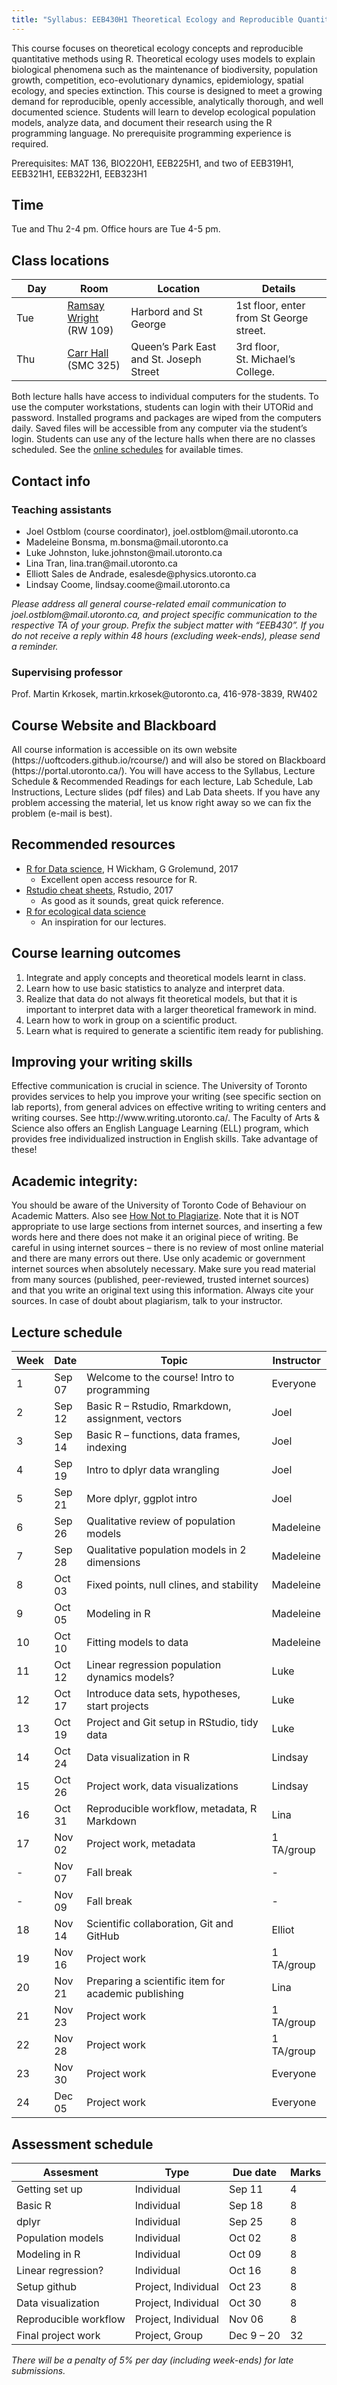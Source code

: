 ```yaml
---
title: "Syllabus: EEB430H1 Theoretical Ecology and Reproducible Quantitative Methods using R [24L, 12P]"
---
```


This course focuses on theoretical ecology concepts and reproducible quantitative methods using R. Theoretical ecology uses models to explain biological phenomena such as the maintenance of biodiversity, population growth, competition, eco-evolutionary dynamics, epidemiology, spatial ecology, and species extinction. This course is designed to meet a growing demand for reproducible, openly accessible, analytically thorough, and well documented science. Students will learn to develop ecological population models, analyze data, and document their research using the R programming language. No prerequisite programming experience is required.

Prerequisites: MAT 136, BIO220H1, EEB225H1, and two of EEB319H1, EEB321H1,
EEB322H1, EEB323H1

## Time

Tue and Thu 2-4 pm. Office hours are Tue 4-5 pm.  

## Class locations

| Day | Room | Location | Details |
|-----|------|----------|---------|
| Tue | [Ramsay Wright](https://goo.gl/maps/KgAD9t5sBp62) (RW 109) | Harbord and St George | 1st floor, enter from St George street. |
| Thu | [Carr Hall](https://goo.gl/maps/t1SmTYWTYK82) (SMC 325) | Queen's Park East and St. Joseph Street | 3rd floor, St. Michael's College. |

Both lecture halls have access to individual computers for the students. To use the computer workstations, students can login with their UTORid and password. Installed programs and packages are wiped from the computers daily. Saved files will be accessible from any computer via the student's login. Students can use any of the lecture halls when there are no classes scheduled. See the [online schedules](http://lab.chass.utoronto.ca/carr.php) for available times.

## Contact info

### Teaching assistants

- Joel Ostblom (course coordinator), joel.ostblom@mail.utoronto.ca  
- Madeleine Bonsma, m.bonsma@mail.utoronto.ca  
- Luke Johnston, luke.johnston@mail.utoronto.ca  
- Lina Tran, lina.tran@mail.utoronto.ca  
- Elliott Sales de Andrade, esalesde@physics.utoronto.ca  
- Lindsay Coome, lindsay.coome@mail.utoronto.ca  

_Please address all general course-related email communication to joel.ostblom@mail.utoronto.ca, and project specific communication to the respective TA of your group. Prefix the subject matter with "EEB430". If you do not receive a reply within 48 hours (excluding week-ends), please send a reminder._

### Supervising professor
Prof. Martin Krkosek, martin.krkosek@utoronto.ca, 416-978-3839, RW402

## Course Website and Blackboard
All course information is accessible on its own website (https://uoftcoders.github.io/rcourse/) and will also be stored on Blackboard (https://portal.utoronto.ca/). You will have access to the Syllabus, Lecture Schedule & Recommended Readings for each lecture, Lab Schedule, Lab Instructions, Lecture slides (pdf files) and Lab Data sheets. If you have any problem accessing the material, let us know right away so we can fix the problem (e-mail is best).

## Recommended resources
- [R for Data science](http://r4ds.had.co.nz/), H Wickham, G Grolemund, 2017
    - Excellent open access resource for R.
- [Rstudio cheat sheets](https://www.rstudio.com/resources/cheatsheets/), Rstudio, 2017
    - As good as it sounds, great quick reference.
- [R for ecological data science](http://www.datacarpentry.org/R-ecology-lesson/index.html)
    - An inspiration for our lectures.

## Course learning outcomes
1. Integrate and apply concepts and theoretical models learnt in class.
2. Learn how to use basic statistics to analyze and interpret data.
3. Realize that data do not always fit theoretical models, but that it is important to interpret data with a larger theoretical framework in mind.
4. Learn how to work in group on a scientific product.
5. Learn what is required to generate a scientific item ready for publishing.

## Improving your writing skills
Effective communication is crucial in science. The University of Toronto provides services to help you improve your writing (see specific section on lab reports), from general advices on effective writing to writing centers and writing courses. See http://www.writing.utoronto.ca/. The Faculty of Arts & Science also offers an English Language Learning (ELL) program, which provides free individualized instruction in English skills. Take advantage of these!

## Academic integrity:
You should be aware of the University of Toronto Code of Behaviour on Academic Matters. Also see [How Not to Plagiarize](http://advice.writing.utoronto.ca/using-sources/how-not-to-plagiarize/). Note that it is NOT appropriate to use large sections from internet sources, and inserting a few words here and there does not make it an original piece of writing. Be careful in using internet sources – there is no review of most online material and there are many errors out there. Use only academic or government internet sources when absolutely necessary. Make sure you read material from many sources (published, peer-reviewed, trusted internet sources) and that you write an original text using this information. Always cite your sources. In case of doubt about plagiarism, talk to your instructor.

## Lecture schedule

| Week | Date   | Topic                                               | Instructor     |
|------|--------|-----------------------------------------------------|----------------|
| 1    | Sep 07 | Welcome to the course! Intro to programming         | Everyone       |
| 2    | Sep 12 | Basic R – Rstudio, Rmarkdown, assignment, vectors   | Joel           |
| 3    | Sep 14 | Basic R – functions, data frames, indexing          | Joel           |
| 4    | Sep 19 | Intro to dplyr data wrangling                       | Joel           |
| 5    | Sep 21 | More dplyr, ggplot intro                            | Joel           |
| 6    | Sep 26 | Qualitative review of population models             | Madeleine      |
| 7    | Sep 28 | Qualitative population models in 2 dimensions       | Madeleine      |
| 8    | Oct 03 | Fixed points, null clines, and stability            | Madeleine      |
| 9    | Oct 05 | Modeling in R                                       | Madeleine      |
| 10   | Oct 10 | Fitting models to data                              | Madeleine      |
| 11   | Oct 12 | Linear regression population dynamics models?       | Luke           |
| 12   | Oct 17 | Introduce data sets, hypotheses, start projects     | Luke           |
| 13   | Oct 19 | Project and Git setup in RStudio, tidy data         | Luke           |
| 14   | Oct 24 | Data visualization in R                             | Lindsay        |
| 15   | Oct 26 | Project work, data visualizations                   | Lindsay        |
| 16   | Oct 31 | Reproducible workflow, metadata, R Markdown         | Lina           |
| 17   | Nov 02 | Project work, metadata                              | 1 TA/group     |
| -    | Nov 07 | Fall break                                          | -              |
| -    | Nov 09 | Fall break                                          | -              |
| 18   | Nov 14 | Scientific collaboration, Git and GitHub            | Elliot         |
| 19   | Nov 16 | Project work                                        | 1 TA/group     |
| 20   | Nov 21 | Preparing a scientific item for academic publishing | Lina           |
| 21   | Nov 23 | Project work                                        | 1 TA/group     |
| 22   | Nov 28 | Project work                                        | 1 TA/group     |
| 23   | Nov 30 | Project work                                        | Everyone       |
| 24   | Dec 05 | Project work                                        | Everyone       |

## Assessment schedule 

| Assesment             | Type                | Due date   | Marks |
|-----------------------|---------------------|------------|-------|
| Getting set up        | Individual          | Sep 11     | 4     |
| Basic R               | Individual          | Sep 18     | 8     |
| dplyr                 | Individual          | Sep 25     | 8     |
| Population models     | Individual          | Oct 02     | 8     |
| Modeling in R         | Individual          | Oct 09     | 8     |
| Linear regression?    | Individual          | Oct 16     | 8     |
| Setup github          | Project, Individual | Oct 23     | 8     |
| Data visualization    | Project, Individual | Oct 30     | 8     |
| Reproducible workflow | Project, Individual | Nov 06     | 8     |
| Final project work    | Project, Group      | Dec 9 – 20 | 32    |

_There will be a penalty of 5% per day (including week-ends) for late submissions._
